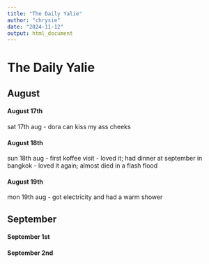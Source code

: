 ```yaml
---
title: "The Daily Yalie"
author: "chrysie"
date: "2024-11-12"
output: html_document
---
```


# The Daily Yalie

## August

#### August 17th 
sat 17th aug - dora can kiss my ass cheeks

#### August 18th 
sun 18th aug - first koffee visit - loved it; had dinner at september in bangkok - loved it again; almost died in a flash flood

#### August 19th 
mon 19th aug - got electricity and had a warm shower


#### 

## September

#### September 1st 

#### September 2nd




